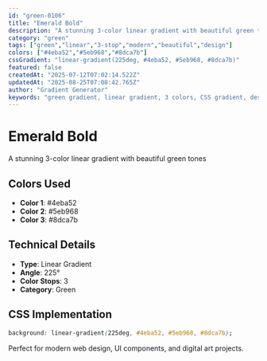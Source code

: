 ```yaml
---
id: "green-0106"
title: "Emerald Bold"
description: "A stunning 3-color linear gradient with beautiful green tones"
category: "green"
tags: ["green","linear","3-stop","modern","beautiful","design"]
colors: ["#4eba52","#5eb968","#8dca7b"]
cssGradient: "linear-gradient(225deg, #4eba52, #5eb968, #8dca7b)"
featured: false
createdAt: "2025-07-12T07:02:14.522Z"
updatedAt: "2025-08-25T07:08:42.765Z"
author: "Gradient Generator"
keywords: "green gradient, linear gradient, 3 colors, CSS gradient, design, #4eba52, #5eb968, #8dca7b"
---
```


# Emerald Bold

A stunning 3-color linear gradient with beautiful green tones

## Colors Used
- **Color 1**: #4eba52
- **Color 2**: #5eb968
- **Color 3**: #8dca7b

## Technical Details
- **Type**: Linear Gradient
- **Angle**: 225°
- **Color Stops**: 3
- **Category**: Green

## CSS Implementation
```css
background: linear-gradient(225deg, #4eba52, #5eb968, #8dca7b);
```

Perfect for modern web design, UI components, and digital art projects.
